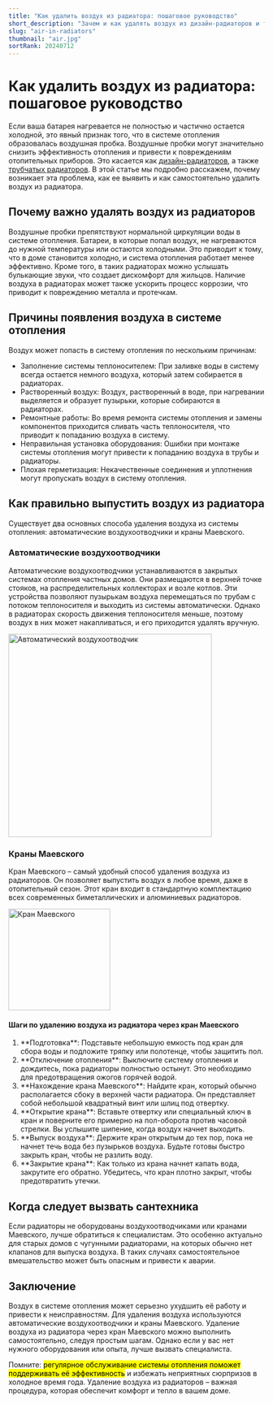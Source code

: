 ```yaml
---
title: "Как удалить воздух из радиатора: пошаговое руководство"
short_description: "Зачем и как удалять воздух из дизайн-радиаторов и трубчатых радиаторов отопления. Подробное описание процесса и рекомендации по устранению воздушных пробок."
slug: "air-in-radiators"
thumbnail: "air.jpg"
sortRank: 20240712
---
```


# Как удалить воздух из радиатора: пошаговое руководство

Если ваша батарея нагревается не полностью и частично остается холодной, это явный признак того, что в системе отопления образовалась воздушная пробка. Воздушные пробки могут значительно снизить эффективность отопления и привести к повреждениям отопительных приборов. Это касается как [<span class="text-red-500 hover:underline">дизайн-радиаторов</span>](/design), а также [<span class="text-red-500 hover:underline">трубчатых радиаторов</span>](/columns). В этой статье мы подробно расскажем, почему возникает эта проблема, как ее выявить и как самостоятельно удалить воздух из радиатора.

## Почему важно удалять воздух из радиаторов

Воздушные пробки препятствуют нормальной циркуляции воды в системе отопления. Батареи, в которые попал воздух, не нагреваются до нужной температуры или остаются холодными. Это приводит к тому, что в доме становится холодно, и система отопления работает менее эффективно. Кроме того, в таких радиаторах можно услышать булькающие звуки, что создает дискомфорт для жильцов. Наличие воздуха в радиаторах может также ускорить процесс коррозии, что приводит к повреждению металла и протечкам.

## Причины появления воздуха в системе отопления

Воздух может попасть в систему отопления по нескольким причинам:

<ul class="list-disc">
<li>Заполнение системы теплоносителем: При заливке воды в систему всегда остается немного воздуха, который затем собирается в радиаторах.</li>
<li>Растворенный воздух: Воздух, растворенный в воде, при нагревании выделяется и образует пузырьки, которые собираются в радиаторах.</li>
<li>Ремонтные работы: Во время ремонта системы отопления и замены компонентов приходится сливать часть теплоносителя, что приводит к попаданию воздуха в систему.</li>
<li>Неправильная установка оборудования: Ошибки при монтаже системы отопления могут привести к попаданию воздуха в трубы и радиаторы.</li>
<li>Плохая герметизация: Некачественные соединения и уплотнения могут пропускать воздух в систему отопления.</li>
</ul>

## Как правильно выпустить воздух из радиатора
Существует два основных способа удаления воздуха из системы отопления: автоматические воздухоотводчики и краны Маевского.

### Автоматические воздухоотводчики

Автоматические воздухоотводчики устанавливаются в закрытых системах отопления частных домов. Они размещаются в верхней точке стояков, на распределительных коллекторах и возле котлов. Эти устройства позволяют пузырькам воздуха перемещаться по трубам с потоком теплоносителя и выходить из системы автоматически. Однако в радиаторах скорость движения теплоносителя меньше, поэтому воздух в них может накапливаться, и его приходится удалять вручную.

<div class="flex align-middle justify-center items-center">
<img 
  src='/images/articles/air.jpg'
  width="400"
  height="400"
  alt="Автоматический воздухоотводчик"
/>
</div>


### Краны Маевского

Кран Маевского – самый удобный способ удаления воздуха из радиаторов. Он позволяет выпустить воздух в любое время, даже в отопительный сезон. Этот кран входит в стандартную комплектацию всех современных биметаллических и алюминиевых радиаторов.

<div class="flex align-middle justify-center items-center">
<img 
  src='/images/articles/air2.jpg'
  width="200"
  height="auto"
  alt="Кран Маевского"
/>
</div>

#### **Шаги по удалению воздуха из радиатора через кран Маевского**

<ol class="list-decimal">
<li>**Подготовка**: Подставьте небольшую емкость под кран для сбора воды и подложите тряпку или полотенце, чтобы защитить пол.</li>
<li class="mt-2">**Отключение отопления**: Выключите систему отопления и дождитесь, пока радиаторы полностью остынут. Это необходимо для предотвращения ожогов горячей водой.</li>
<li class="mt-2">**Нахождение крана Маевского**: Найдите кран, который обычно располагается сбоку в верхней части радиатора. Он представляет собой небольшой квадратный винт или шлиц под отвертку.</li>
<li class="mt-2">**Открытие крана**: Вставьте отвертку или специальный ключ в кран и поверните его примерно на пол-оборота против часовой стрелки. Вы услышите шипение, когда воздух начнет выходить.</li>
<li class="mt-2">**Выпуск воздуха**: Держите кран открытым до тех пор, пока не начнет течь вода без пузырьков воздуха. Будьте готовы быстро закрыть кран, чтобы не разлить воду.</li>
<li class="mt-2">**Закрытие крана**: Как только из крана начнет капать вода, закрутите его обратно. Убедитесь, что кран плотно закрыт, чтобы предотвратить утечки.</li>
</ol>

## Когда следует вызвать сантехника

Если радиаторы не оборудованы воздухоотводчиками или кранами Маевского, лучше обратиться к специалистам. Это особенно актуально для старых домов с чугунными радиаторами, на которых обычно нет клапанов для выпуска воздуха. В таких случаях самостоятельное вмешательство может быть опасным и привести к аварии.

## Заключение

Воздух в системе отопления может серьезно ухудшить её работу и привести к неисправностям. Для удаления воздуха используются автоматические воздухоотводчики и краны Маевского. Удаление воздуха из радиатора через кран Маевского можно выполнить самостоятельно, следуя простым шагам. Однако если у вас нет нужного оборудования или опыта, лучше вызвать специалиста.

Помните: <mark>регулярное обслуживание системы отопления поможет поддерживать её эффективность</mark> и избежать неприятных сюрпризов в холодное время года. Удаление воздуха из радиаторов – важная процедура, которая обеспечит комфорт и тепло в вашем доме.